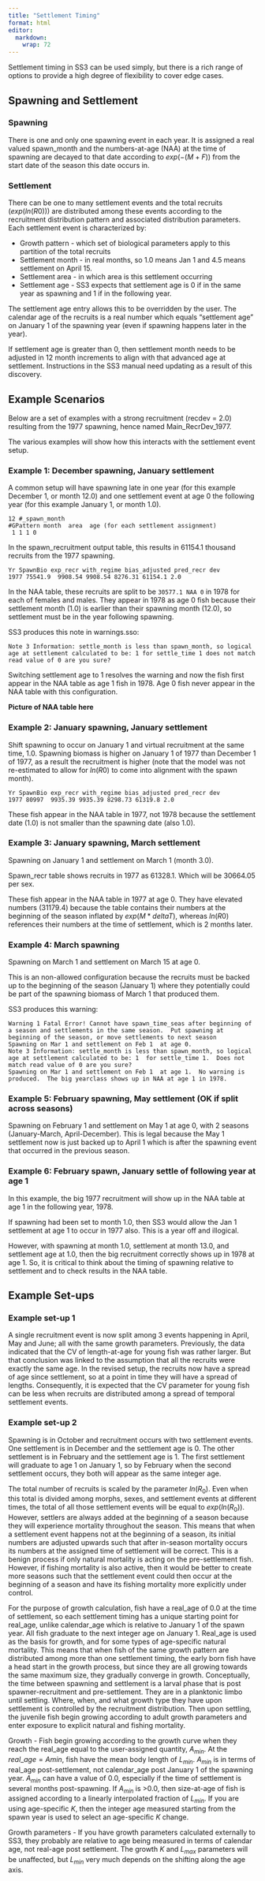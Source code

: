 ```yaml
---
title: "Settlement Timing"
format: html
editor: 
  markdown: 
    wrap: 72
---
```

Settlement timing in SS3 can be used simply, but there is a rich range of options to provide a high degree of flexibility to cover edge cases.

## Spawning and Settlement

### Spawning
There is one and only one spawning event in each year. It is assigned a real valued spawn_month and the numbers-at-age (NAA) at the time of spawning are decayed to that date according to $exp(-(M+F))$ from the start date of the season this date occurs in.


### Settlement
There can be one to many settlement events and the total recruits ($exp(ln(R0))$) are distributed among these events according to the recruitment distribution pattern and associated distribution parameters. Each settlement event is characterized by:  

  - Growth pattern - which set of biological parameters apply to this partition of the total recruits
  - Settlement month - in real months, so 1.0 means Jan 1 and 4.5 means settlement on April 15.  
  - Settlement area - in which area is this settlement occurring
  - Settlement age - SS3 expects that settlement age is 0 if in the same year as spawning and 1 if in the following year. 

The settlement age entry allows this to be overridden by the user. The calendar age of the recruits is a real number which equals "settlement age" on January 1 of the spawning year (even if spawning happens later in the year).

::: {.callout-note}
If settlement age is greater than 0, then settlement month needs to be adjusted in 12 month increments to align with that advanced age at settlement. Instructions in the SS3 manual need updating as a result of this discovery.
:::

## Example Scenarios

Below are a set of examples with a strong recruitment (recdev = 2.0) resulting from the 1977 spawning, hence named Main_RecrDev_1977.

The various examples will show how this interacts with the settlement event setup.

### Example 1:  December spawning, January settlement

A common setup will have spawning late in one year (for this example December 1, or month 12.0) and one settlement event at age 0 the following year (for this example January 1, or month 1.0). 

```
12 #_spawn_month
#GPattern month  area  age (for each settlement assignment)
 1 1 1 0
```

In the spawn_recruitment output table, this results in 61154.1 thousand recruits from the 1977 spawning.

```
Yr SpawnBio exp_recr with_regime bias_adjusted pred_recr dev
1977 75541.9  9908.54 9908.54 8276.31 61154.1 2.0
```

In the NAA table, these recruits are split to be `30577.1 NAA 0` in 1978 for each of females and males. They appear in 1978 as age 0 fish because their settlement month (1.0) is earlier than their spawning month (12.0), so settlement must be in the year following spawning.

SS3 produces this note in warnings.sso:
```
Note 3 Information: settle_month is less than spawn_month, so logical age at settlement calculated to be: 1 for settle_time 1 does not match read value of 0 are you sure?
```

Switching settlement age to 1 resolves the warning and now the fish first appear in the NAA table as age 1 fish in 1978. Age 0 fish never appear in the NAA table with this configuration.

**Picture of NAA table here**

### Example 2:  January spawning, January settlement

Shift spawning to occur on January 1 and virtual recruitment at the same time, 1.0. Spawning biomass is higher on January 1 of 1977 than December 1 of 1977, as a result the recruitment is higher (note that the model was not re-estimated to allow for $ln(R0)$ to come into alignment with the spawn month).

```
Yr SpawnBio exp_recr with_regime bias_adjusted pred_recr dev
1977 80997  9935.39 9935.39 8298.73 61319.8 2.0 
```

These fish appear in the NAA table in 1977, not 1978 because the settlement date (1.0) is not smaller than the spawning date (also 1.0).

### Example 3:  January spawning, March settlement

Spawning on January 1 and settlement on March 1 (month 3.0).

Spawn_recr table shows recruits in 1977 as 61328.1. Which will be 30664.05 per sex.

These fish appear in the NAA table in 1977 at age 0. They have elevated numbers (31179.4) because the table contains their numbers at the beginning of the season inflated by $exp(M*deltaT)$, whereas $ln(R0)$ references their numbers at the time of settlement, which is 2 months later.

### Example 4:  March spawning

Spawning on March 1 and settlement on March 15 at age 0.

This is an non-allowed configuration because the recruits must be backed up to the beginning of the season (January 1) where they potentially could be part of the spawning biomass of March 1 that produced them. 

SS3 produces this warning:

```
Warning 1 Fatal Error! Cannot have spawn_time_seas after beginning of a season and settlements in the same season.  Put spawning at beginning of the season, or move settlements to next season
Spawning on Mar 1 and settlement on Feb 1  at age 0.  
Note 3 Information: settle_month is less than spawn_month, so logical age at settlement calculated to be: 1  for settle_time 1.  Does not match read value of 0 are you sure? 
Spawning on Mar 1 and settlement on Feb 1  at age 1.  No warning is produced.  The big yearclass shows up in NAA at age 1 in 1978.
```

### Example 5:  February spawning, May settlement (OK if split across seasons)

Spawning on February 1 and settlement on May 1 at age 0, with 2 seasons (January-March, April-December). This is legal because the May 1 settlement now is just backed up to April 1 which is after the spawning event that occurred in the previous season.

### Example 6:  February spawn, January settle of following year at age 1

In this example, the big 1977 recruitment will show up in the NAA table at age 1 in the following year, 1978.

If spawning had been set to month 1.0, then SS3 would allow the Jan 1 settlement at age 1 to occur in 1977 also. This is a year off and illogical.

However, with spawning at month 1.0, settlement at month 13.0, and settlement age at 1.0, then the big recruitment correctly shows up in 1978 at age 1. So, it is critical to think about the timing of spawning relative to settlement and to check results in the NAA table.

## Example Set-ups

### Example set-up 1

A single recruitment event is now split among 3 events happening in April, May and June; all with the same growth parameters. Previously, the data indicated that the CV of length-at-age for young fish was rather larger. But that conclusion was linked to the assumption that all the recruits were exactly the same age. In the revised setup, the recruits now have a spread of age since settlement, so at a point in time they will have a spread of lengths. Consequently, it is expected that the CV parameter for young fish can be less when recruits are distributed among a spread of temporal settlement events.

### Example set-up 2

Spawning is in October and recruitment occurs with two settlement events. One settlement is in December and the settlement age is 0. The other settlement is in February and the settlement age is 1. The first settlement will graduate to age 1 on January 1, so by February when the second settlement occurs, they both will appear as the same integer age.

The total number of recruits is scaled by the parameter $ln(R_0)$. Even when this total is divided among morphs, sexes, and settlement events at different times, the total of all those settlement events will be equal to $exp(ln(R_0))$. However, settlers are always added at the beginning of a season because they will experience mortality throughout the season. This means that when a settlement event happens not at the beginning of a season, its initial numbers are adjusted upwards such that after in-season mortality occurs its numbers at the assigned time of settlement will be correct. This is a benign process if only natural mortality is acting on the pre-settlement fish. However, if fishing mortality is also active, then it would be better to create more seasons such that the settlement event could then occur at the beginning of a season and have its fishing mortality more explicitly under control.

For the purpose of growth calculation, fish have a real_age of 0.0 at the time of settlement, so each settlement timing has a unique starting point for real_age, unlike calendar_age which is relative to January 1 of the spawn year. All fish graduate to the next integer age on January 1. Real_age is used as the basis for growth, and for some types of age-specific natural mortality. This means that when fish of the same growth pattern are distributed among more than one settlement timing, the early born fish have a head start in the growth process, but since they are all growing towards the same maximum size, they gradually converge in growth. Conceptually, the time between spawning and settlement is a larval phase that is post spawner-recruitment and pre-settlement. They are in a planktonic limbo until settling. Where, when, and what growth type they have upon settlement is controlled by the recruitment distribution. Then upon settling, the juvenile fish begin growing according to adult growth parameters and enter exposure to explicit natural and fishing mortality.

Growth - Fish begin growing according to the growth curve when they reach the real_age equal to the user-assigned quantity, $A_{min}$. At the $real\_age = Amin$, fish have the mean body length of $L_{min}$. $A_{min}$ is in terms of real_age post-settlement, not calendar_age post January 1 of the spawning year. $A_{min}$ can have a value of 0.0, especially if the time of settlement is several months post-spawning. If $A_{min}$ is >0.0, then size-at-age of fish is assigned according to a linearly interpolated fraction of $L_{min}$. If you are using age-specific $K$, then the integer age measured starting from the spawn year is used to select an age-specific $K$ change.

Growth parameters - If you have growth parameters calculated externally to SS3, they probably are relative to age being measured in terms of calendar age, not real-age post settlement. The growth $K$ and $L_{max}$ parameters will be unaffected, but $L_{min}$ very much depends on the shifting along the age axis.
